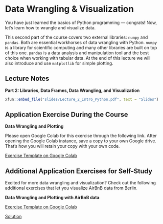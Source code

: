 # Data Wrangling & Visualization

You have just learned the basics of Python programming --- congrats! Now, let's learn how to wrangle and visualize data.

This second part of the course covers two external libraries: `numpy` and `pandas`. Both are essential workhorses of data wrangling with Python.
`numpy` is a library for scientific computing and many other libraries are built on top of this one. `pandas` is a data analysis and manipulation tool and the best choice when working with tabular data. At the end of this lecture we will also introduce and use `matplotlib` for simple plotting.

## Lecture Notes

::: slide-deck
**Part 2: Libraries, Data Frames, Data Wrangling, and Visualization**

::: slides
```r
xfun::embed_file("slides/Lecture_2_Intro_Python.pdf", text = "Slides")
```
:::
:::


## Application Exercise During the Course

:::: application-exercise
**Data Wrangling and Plotting**

Please open Google Colab for this exercise through the following link.
After opening the Google Colab instance, save a copy to your own Google drive.
That's how you will retain your copy with your own code.

::: source
[Exercise Template on Google Colab](https://colab.research.google.com/drive/1-c0FOXP-1IcdUsrzHKebrpjV6lgvgcrP?usp=sharing){target="_blank"}
:::

<!-- Note: Comment the solutions if you don't want to show them. -->
<!-- After the course unit, you can uncomment them -->

<!-- ::: source -->
<!-- [Solution](insert-link-here){target="_blank"}  -->
<!-- ::: -->
:::



## Additional Application Exercises for Self-Study

Excited for more data wrangling and visualization? 
Check out the following additional exercises that let you visualize AirBnB data from Berlin.

:::: application-exercise
**Data Wrangling and Plotting with AirBnB data**


::: source
[Exercise Template on Google Colab](https://colab.research.google.com/drive/1eMPO_iAcpxEhYcGgwVFEe3lIhs-nCUov){target="_blank"} 
:::

<!-- Note: Comment the solutions if you don't want to show them. -->
<!-- After the course unit, you can uncomment them -->

::: solutionlink
[Solution](https://colab.research.google.com/drive/1Z5rN5Y6pk-82-ToKBtPXWKRlaiatQCFx?usp=sharing){target="_blank"}
:::
:::

